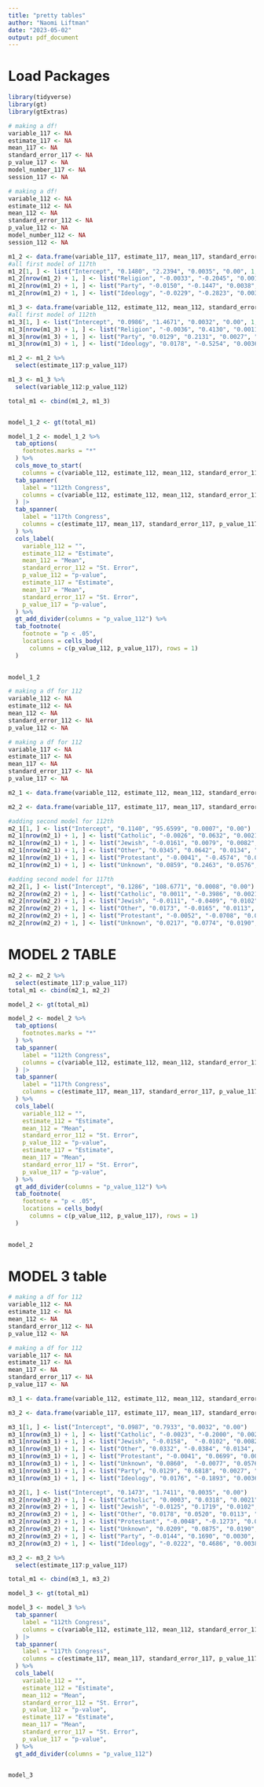 ```yaml
---
title: "pretty tables"
author: "Naomi Liftman"
date: "2023-05-02"
output: pdf_document
---
```

# Load Packages
```r
library(tidyverse)
library(gt)
library(gtExtras)
```


```r
# making a df!
variable_117 <- NA
estimate_117 <- NA
mean_117 <- NA
standard_error_117 <- NA
p_value_117 <- NA
model_number_117 <- NA
session_117 <- NA

# making a df!
variable_112 <- NA
estimate_112 <- NA
mean_112 <- NA
standard_error_112 <- NA
p_value_112 <- NA
model_number_112 <- NA
session_112 <- NA

m1_2 <- data.frame(variable_117, estimate_117, mean_117, standard_error_117, p_value_117, model_number_117, session_117)
#all first model of 117th
m1_2[1, ] <- list("Intercept", "0.1480", "2.2394", "0.0035", "0.00", 1, 117)
m1_2[nrow(m1_2) + 1, ] <- list("Religion", "-0.0033", "-0.2045", "0.0012", "0.53", 1, 117)
m1_2[nrow(m1_2) + 1, ] <- list("Party", "-0.0150", "-0.1447", "0.0038", "0.23", 1, 117)
m1_2[nrow(m1_2) + 1, ] <- list("Ideology", "-0.0229", "-0.2823", "0.0038", "0.19", 1, 117)

m1_3 <- data.frame(variable_112, estimate_112, mean_112, standard_error_112, p_value_112, model_number_112, session_112)
#all first model of 112th
m1_3[1, ] <- list("Intercept", "0.0986", "1.4671", "0.0032", "0.00", 1, 112)
m1_3[nrow(m1_3) + 1, ] <- list("Religion", "-0.0036", "0.4130", "0.0011", "0.53", 1, 112)
m1_3[nrow(m1_3) + 1, ] <- list("Party", "0.0129", "0.2131", "0.0027", "0.38", 1, 112)
m1_3[nrow(m1_3) + 1, ] <- list("Ideology", "0.0178", "-0.5254", "0.0036", "0.37", 1, 112)

m1_2 <- m1_2 %>% 
  select(estimate_117:p_value_117)

m1_3 <- m1_3 %>% 
  select(variable_112:p_value_112)

total_m1 <- cbind(m1_2, m1_3)


model_1_2 <- gt(total_m1)

model_1_2 <- model_1_2 %>% 
  tab_options(
    footnotes.marks = "*"
  ) %>% 
  cols_move_to_start(
    columns = c(variable_112, estimate_112, mean_112, standard_error_112, p_value_112)) %>% 
  tab_spanner(
    label = "112th Congress",
    columns = c(variable_112, estimate_112, mean_112, standard_error_112, p_value_112)
  ) |>
  tab_spanner(
    label = "117th Congress",
    columns = c(estimate_117, mean_117, standard_error_117, p_value_117)
  ) %>% 
  cols_label(
    variable_112 = "",
    estimate_112 = "Estimate",
    mean_112 = "Mean",
    standard_error_112 = "St. Error",
    p_value_112 = "p-value",
    estimate_117 = "Estimate",
    mean_117 = "Mean",
    standard_error_117 = "St. Error",
    p_value_117 = "p-value",
  ) %>% 
  gt_add_divider(columns = "p_value_112") %>% 
  tab_footnote(
    footnote = "p < .05",
    locations = cells_body(
      columns = c(p_value_112, p_value_117), rows = 1) 
  )

  
model_1_2

```

```r
# making a df for 112
variable_112 <- NA
estimate_112 <- NA
mean_112 <- NA
standard_error_112 <- NA
p_value_112 <- NA

# making a df for 112
variable_117 <- NA
estimate_117 <- NA
mean_117 <- NA
standard_error_117 <- NA
p_value_117 <- NA

m2_1 <- data.frame(variable_112, estimate_112, mean_112, standard_error_112, p_value_112)

m2_2 <- data.frame(variable_117, estimate_117, mean_117, standard_error_117, p_value_117)

#adding second model for 112th
m2_1[1, ] <- list("Intercept", "0.1140", "95.6599", "0.0007", "0.00")
m2_1[nrow(m2_1) + 1, ] <- list("Catholic", "-0.0026", "0.0632", "0.0021", "0.77")
m2_1[nrow(m2_1) + 1, ] <- list("Jewish", "-0.0161", "0.0079", "0.0082", "0.48")
m2_1[nrow(m2_1) + 1, ] <- list("Other", "0.0345", "0.0642", "0.0134", "0.32")
m2_1[nrow(m2_1) + 1, ] <- list("Protestant", "-0.0041", "-0.4574", "0.0012", "0.74")
m2_1[nrow(m2_1) + 1, ] <- list("Unknown", "0.0859", "0.2463", "0.0576", "0.23")

#adding second model for 117th
m2_2[1, ] <- list("Intercept", "0.1286", "108.6771", "0.0008", "0.00")
m2_2[nrow(m2_2) + 1, ] <- list("Catholic", "0.0011", "-0.3986", "0.0021", "0.90")
m2_2[nrow(m2_2) + 1, ] <- list("Jewish", "-0.0111", "-0.0409", "0.0102", "0.62")
m2_2[nrow(m2_2) + 1, ] <- list("Other", "0.0173", "-0.0165", "0.0113", "0.54")
m2_2[nrow(m2_2) + 1, ] <- list("Protestant", "-0.0052", "-0.0708", "0.0014", "0.43")
m2_2[nrow(m2_2) + 1, ] <- list("Unknown", "0.0217", "0.0774", "0.0190", "0.48")
```

# MODEL 2 TABLE

```r
m2_2 <- m2_2 %>% 
  select(estimate_117:p_value_117)
total_m1 <- cbind(m2_1, m2_2)

model_2 <- gt(total_m1)

model_2 <- model_2 %>% 
  tab_options(
    footnotes.marks = "*"
  ) %>% 
  tab_spanner(
    label = "112th Congress",
    columns = c(variable_112, estimate_112, mean_112, standard_error_112, p_value_112)
  ) |>
  tab_spanner(
    label = "117th Congress",
    columns = c(estimate_117, mean_117, standard_error_117, p_value_117)
  ) %>% 
  cols_label(
    variable_112 = "",
    estimate_112 = "Estimate",
    mean_112 = "Mean",
    standard_error_112 = "St. Error",
    p_value_112 = "p-value",
    estimate_117 = "Estimate",
    mean_117 = "Mean",
    standard_error_117 = "St. Error",
    p_value_117 = "p-value",
  ) %>% 
  gt_add_divider(columns = "p_value_112") %>% 
  tab_footnote(
    footnote = "p < .05",
    locations = cells_body(
      columns = c(p_value_112, p_value_117), rows = 1) 
  )

  
model_2
```

# MODEL 3 table
```r
# making a df for 112
variable_112 <- NA
estimate_112 <- NA
mean_112 <- NA
standard_error_112 <- NA
p_value_112 <- NA

# making a df for 112
variable_117 <- NA
estimate_117 <- NA
mean_117 <- NA
standard_error_117 <- NA
p_value_117 <- NA

m3_1 <- data.frame(variable_112, estimate_112, mean_112, standard_error_112, p_value_112)

m3_2 <- data.frame(variable_117, estimate_117, mean_117, standard_error_117, p_value_117)

m3_1[1, ] <- list("Intercept", "0.0987", "0.7933", "0.0032", "0.00")
m3_1[nrow(m3_1) + 1, ] <- list("Catholic", "-0.0023", "-0.2000", "0.0021", "0.77")
m3_1[nrow(m3_1) + 1, ] <- list("Jewish", "-0.0158",  "-0.0102", "0.0082", "0.54")
m3_1[nrow(m3_1) + 1, ] <- list("Other", "0.0332", "-0.0384", "0.0134", "0.24")
m3_1[nrow(m3_1) + 1, ] <- list("Protestant", "-0.0041", "0.0699", "0.0012", "0.58")
m3_1[nrow(m3_1) + 1, ] <- list("Unknown", "0.0860",  "-0.0077", "0.0576", "0.24")
m3_1[nrow(m3_1) + 1, ] <- list("Party", "0.0129", "0.6818", "0.0027", "0.35")
m3_1[nrow(m3_1) + 1, ] <- list("Ideology", "0.0176", "-0.1893", "0.0036", "0.42")

m3_2[1, ] <- list("Intercept", "0.1473", "1.7411", "0.0035", "0.00")
m3_2[nrow(m3_2) + 1, ] <- list("Catholic", "0.0003", "0.0318", "0.0021", "0.97")
m3_2[nrow(m3_2) + 1, ] <- list("Jewish", "-0.0125", "0.1719", "0.0102", "0.54")
m3_2[nrow(m3_2) + 1, ] <- list("Other", "0.0178", "0.0520", "0.0113", "0.47")
m3_2[nrow(m3_2) + 1, ] <- list("Protestant", "-0.0048", "-0.1273", "0.0014", "0.53")
m3_2[nrow(m3_2) + 1, ] <- list("Unknown", "0.0209", "0.0875", "0.0190", "0.54")
m3_2[nrow(m3_2) + 1, ] <- list("Party", "-0.0144", "0.1690", "0.0030", "0.26")
m3_2[nrow(m3_2) + 1, ] <- list("Ideology", "-0.0222", "0.4686", "0.0038", "0.24")
```


```r
m3_2 <- m3_2 %>% 
  select(estimate_117:p_value_117)

total_m1 <- cbind(m3_1, m3_2)

model_3 <- gt(total_m1)

model_3 <- model_3 %>% 
  tab_spanner(
    label = "112th Congress",
    columns = c(variable_112, estimate_112, mean_112, standard_error_112, p_value_112)
  ) |>
  tab_spanner(
    label = "117th Congress",
    columns = c(estimate_117, mean_117, standard_error_117, p_value_117)
  ) %>% 
  cols_label(
    variable_112 = "",
    estimate_112 = "Estimate",
    mean_112 = "Mean",
    standard_error_112 = "St. Error",
    p_value_112 = "p-value",
    estimate_117 = "Estimate",
    mean_117 = "Mean",
    standard_error_117 = "St. Error",
    p_value_117 = "p-value",
  ) %>% 
  gt_add_divider(columns = "p_value_112")

  
model_3
```



